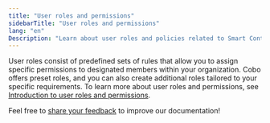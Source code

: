 ```yaml
---
title: "User roles and permissions"
sidebarTitle: "User roles and permissions"
lang: "en"
Description: "Learn about user roles and policies related to Smart Contract Wallets in Cobo Portal, ensuring secure operations."
---
```


User roles consist of predefined sets of rules that allow you to assign specific permissions to designated members within your organization. Cobo offers preset roles, and you can also create additional roles tailored to your specific requirements. To learn more about user roles and permissions, see [Introduction to user roles and permissions](/en/portal/organization/roles-and-permissions).

<Tip>Feel free to [share your feedback](https://forms.zohopublic.com/cobo/form/DocumentFeedbackForm/formperma/QvLOhxJv1_JMsJ-1dleZ8Itb_7rzN-LtgvsDdxosoVI?referrername=manuals) to improve our documentation!</Tip>